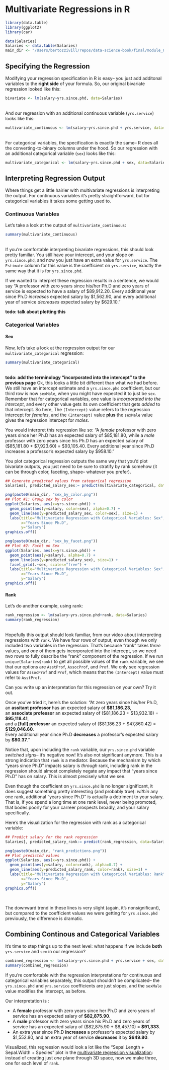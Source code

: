 # Multivariate Regressions in R

```r
library(data.table)
library(ggplot2)
library(car)

data(Salaries)
Salaries <- data.table(Salaries)
main_dir <- "/Users/bertozzivill/repos/data-science-book/final/module_8/part_3/"
```

## Specifying the Regression

Modifying your regression specification in R is easy-- you just add additonal variables to the **right side** of your formula. So, our original bivariate regression looked like this:

```r
bivariate <- lm(salary~yrs.since.phd, data=Salaries)
```
<br>
And our regression with an additional continuous variable (`yrs.service`) looks like this:
```r
multivariate_continuous <- lm(salary~yrs.since.phd + yrs.service, data=Salaries)
```
<br>
For categorical variables, the specification is exactly the same-- R does all the converting-to-binary columns under the hood. So our regression with an additional categorical variable (`sex`) looks like this:
```r
multivariate_categorical <- lm(salary~yrs.since.phd + sex, data=Salaries)
```

## Interpreting Regression Output

Where things get a little hairier with multivariate regressions is interpreting the output. For continuous variables it's pretty straightforward, but for categorical variables it takes some getting used to. 

### Continuous Variables

Let's take a look at the output of `multivariate_continuous`:
```r
summary(multivariate_continuous)
```
<br>
If you're comfortable interpreting bivariate regressions, this should look pretty familiar. You still have your intercept, and your slope on `yrs.since.phd`, and now you just have an extra value for `yrs.service`. The `Estimate` column for this value is the coefficient on `yrs.service`, exactly the same way that it is for `yrs.since.phd`. 

If we wanted to interpret these regression results in a sentence, we would say "A professor with zero years since his/her Ph.D and zero years of service is expected to have a salary of \$89,912.20. Every additional year since Ph.D *increases* expected salary by \$1,562.90, and every additional year of service *decreases* expected salary by \$629.10."

**todo: talk about plotting this**

### Categorical Variables 

#### Sex
Now, let's take a look at the regression output for our `multivariate_categorical` regression:
```r
summary(multivariate_categorical)
```
<br>
**todo: add the terminology "incorporated into the intercept" to the previous page**
Ok, this looks a little bit different than what we had before. We still have an intercept estimate and a `yrs.since.phd` coefficient, but our third row is now `sexMale`, when you might have expected it to just be `sex`. Remember that for categorical variables, one value is *incorporated into the intercept*, and every other value gets its own coefficient that gets *added* to that intercept. So here, The `(Intercept)` value refers to the regression intercept for *females*, and the `(Intercept)` value **plus** the `sexMale` value gives the regression intercept for *males*. 

You would interpret this regression like so: "A *female* professor with zero years since her Ph.D has an expected salary of \$85,181.80, while a *male* professor with zero years since his Ph.D has an expected salary of (\$85,181.80 + \$7,923.60) = \$93,105.40. Every additional year since Ph.D increases a professor's expected salary by \$958.10."

You plot categorical regression outputs the same way that you'd plot bivariate outputs, you just need to be sure to stratify by rank
somehow (it can be through color, faceting, shape-- whatever you prefer). 

```r
## Generate predicted values from categorical regression
Salaries[, predicted_salary_sex:= predict(multivariate_categorical, data=Salaries)]

png(paste0(main_dir, "sex_by_color.png"))
## Plot #1: Group sex by color
ggplot(Salaries, aes(x=yrs.since.phd)) +
  geom_point(aes(y=salary, color=sex), alpha=0.7) +
  geom_line(aes(y=predicted_salary_sex, color=sex), size=1) +
  labs(title="Multivariate Regression with Categorical Variables: Sex",
       x="Years Since Ph.D",
       y="Salary")
graphics.off()

png(paste0(main_dir, "sex_by_facet.png"))
## Plot #2: Facet on Sex
ggplot(Salaries, aes(x=yrs.since.phd)) +
  geom_point(aes(y=salary), alpha=0.7) +
  geom_line(aes(y=predicted_salary_sex), size=1) +
  facet_grid(.~sex, scales="free") + 
  labs(title="Multivariate Regression with Categorical Variables: Sex",
       x="Years Since Ph.D",
       y="Salary")
graphics.off()

```


#### Rank

Let's do another example, using rank:
```r
rank_regression <- lm(salary~yrs.since.phd+rank, data=Salaries)
summary(rank_regression)
```
<br>
Hopefully this output should look familiar, from our video about interpreting regressions with `rank`. We have four rows of output, even though we only included two variables in the regression. That's because "rank" takes *three* values, and *one* of them gets incorporated into the intercept, so we need *two* rows to fully describe the "rank" component of the regression. If we run `unique(Salaries$rank)` to get all possible values of the `rank` variable, we see that our options are `AsstProf`, `AssocProf`, and `Prof`. We only see regression values for `AssocProf` and `Prof`, which means that the `(Intercept)` value must refer to `AsstProf`.

Can you write up an interpretation for this regression on your own? Try it out.



Once you've tried it, here's the solution:
"At zero years since his/her Ph.D, an **assitant professor** has an expected salary of **\$81,186.23**, <br>
an **associate professor** an expected salary of (\$81,186.23 + \$13,932.18) = **\$95,118.41**, <br>
and a **[full] professor** an expected salary of (\$81,186.23 + \$47,860.42) = **\$129,046.60**. <br>
Every additional year since Ph.D **decreases** a professor's expected salary by **\$80.37**."

Notice that, upon including the `rank` variable, our `yrs.since.phd` variable *switched signs*-- it's negative now! It's also not significant anymore. This is a strong indication that `rank` is a mediator. Because the mechanism by which "years since Ph.D" impacts salary is *through* rank, including rank in the regression should almost completely negate any impact that "years since Ph.D" has on salary. This is almost precisely what we see. 

Even though the coefficient on `yrs.since.phd` is no longer significant, it does suggest something pretty interesting (and probably true): *within* any one rank, additional "years since Ph.D" is actually a detriment to your salary. That is, if you spend a long time at one rank level, never being promoted, that bodes poorly for your carreer prospects broadly, and your salary specifically. 

Here's the visualization for the regression with rank as a categorical variable:

```r

## Predict salary for the rank regression
Salaries[, predicted_salary_rank:= predict(rank_regression, data=Salaries)]

png(paste0(main_dir, "rank_predictions.png"))
## Plot predicted values
ggplot(Salaries, aes(x=yrs.since.phd)) +
  geom_point(aes(y=salary, color=rank), alpha=0.7) +
  geom_line(aes(y=predicted_salary_rank, color=rank), size=1) +
  labs(title="Multivariate Regression with Categorical Variables: Rank",
       x="Years Since Ph.D",
       y="Salary")
graphics.off()
```
<br>

The downward trend in these lines is very slight (again, it's nonsignificant), but compared to the coefficient values we were getting for `yrs.since.phd` previously, the difference is dramatic. 


## Combining Continous and Categorical Variables

It's time to step things up to the next level: what happens if we include **both** `yrs.service` and `sex` in our regression?

```r
combined_regression <- lm(salary~yrs.since.phd + yrs.service + sex, data=Salaries)
summary(combined_regression)
```

If you're comfortable with the regression interpretations for continuous and categorical variables separately, this output shouldn't be complicated-- the `yrs.since.phd` and `yrs.service` coefficients are just slopes, and the `sexMale` value modifies the intercept, as before. 

Our interpretation is :

* A **female** professor with zero years since her Ph.D and zero years of service has an expected salary of **\$82,875.90**.
* A **male** professor with zero years since his Ph.D and zero years of service has an expected salary of (\$82,875.90 + \$8,457.10) = **\$91,333**. 
* An extra year since Ph.D **increases** a professor's expected salary by \$1,552.80, and an extra year of service **decreases** it by **\$649.80**. 

Visualized, this regression would look a lot like the "Sepal.Length + Sepal.Width + Species" plot in the [multivariate regression visualization](http://shiny.stat.calpoly.edu/3d_regression/): instead of creating just *one* plane through 3D space, now we make three, one for each level of `rank`. 



